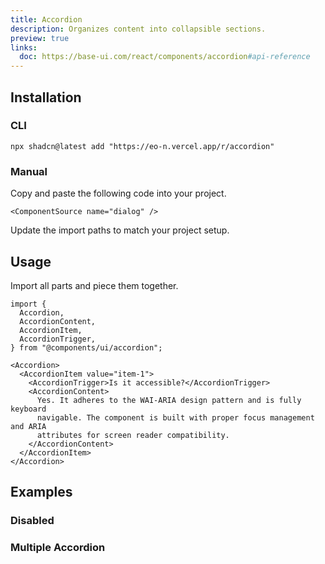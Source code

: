 ```yaml
---
title: Accordion
description: Organizes content into collapsible sections.
preview: true
links:
  doc: https://base-ui.com/react/components/accordion#api-reference
---
```


<ComponentTabs name="accordion-demo" />

## Installation

### CLI

```package-install
npx shadcn@latest add "https://eo-n.vercel.app/r/accordion"
```

### Manual

<Steps>

  <Step>
    Copy and paste the following code into your project.

    <ComponentSource name="dialog" />

  </Step>
  
  <Step>Update the import paths to match your project setup.</Step>

</Steps>

## Usage

Import all parts and piece them together.

```tsx
import {
  Accordion,
  AccordionContent,
  AccordionItem,
  AccordionTrigger,
} from "@components/ui/accordion";
```

```tsx
<Accordion>
  <AccordionItem value="item-1">
    <AccordionTrigger>Is it accessible?</AccordionTrigger>
    <AccordionContent>
      Yes. It adheres to the WAI-ARIA design pattern and is fully keyboard
      navigable. The component is built with proper focus management and ARIA
      attributes for screen reader compatibility.
    </AccordionContent>
  </AccordionItem>
</Accordion>
```

## Examples

### Disabled

<ComponentTabs name="accordion-disabled" />

### Multiple Accordion

<ComponentTabs name="accordion-multiple" />

